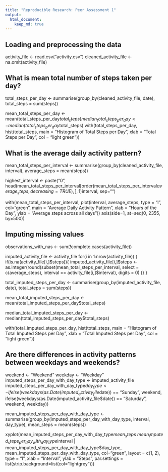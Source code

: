 ```yaml
---
title: "Reproducible Research: Peer Assessment 1"
output: 
  html_document:
    keep_md: true
---
```



## Loading and preprocessing the data
activity_file <- read.csv("activity.csv")
cleaned_activity_file <- na.omit(activity_file)


## What is mean total number of steps taken per day?
total_steps_per_day <- summarise(group_by(cleaned_activity_file, date), total_steps = sum(steps))

mean_total_steps_per_day <- mean(total_steps_per_day$total_steps)
median_total_steps_per_day <- median(total_steps_per_day$total_steps)
with(total_steps_per_day, hist(total_steps, main = "Histogram of Total Steps per Day", xlab = "Total Steps per Day", col = "light green"))


## What is the average daily activity pattern?
mean_total_steps_per_interval <- summarise(group_by(cleaned_activity_file, interval), average_steps = mean(steps))

highest_interval <- paste("0", head(mean_total_steps_per_interval[order(mean_total_steps_per_interval$average_steps, decreasing = TRUE),], 1)$interval, sep="")

with(mean_total_steps_per_interval, plot(interval, average_steps, type = "l", col="green", main = "Average Daily Activity Pattern", xlab = "Hours of the Day", ylab = "Average steps across all days"))
axis(side=1, at=seq(0, 2355, by=500))


## Imputing missing values
observations_with_nas <- sum(!complete.cases(activity_file))

imputed_activity_file <- activity_file
for(i in 1:nrow(activity_file)) {
    if(is.na(activity_file[i,]$steps)){ 
        imputed_activity_file[i,]$steps <- as.integer(round(subset(mean_total_steps_per_interval, select = c(average_steps), interval == activity_file[i,]$interval), digits = 0) )}
}

total_imputed_steps_per_day <- summarise(group_by(imputed_activity_file, date), total_steps = sum(steps))


mean_total_imputed_steps_per_day <- mean(total_imputed_steps_per_day$total_steps)

median_total_imputed_steps_per_day <- median(total_imputed_steps_per_day$total_steps)

with(total_imputed_steps_per_day, hist(total_steps, main = "Histogram of Total Imputed Steps per Day", xlab = "Total Imputed Steps per Day", col = "light green"))


## Are there differences in activity patterns between weekdays and weekends?
weekend <- "Weekend"
weekday <- "Weekday"
imputed_steps_per_day_with_day_type <- imputed_activity_file
imputed_steps_per_day_with_day_type$day_type <- ifelse(weekdays(as.Date(imputed_activity_file$date)) == "Sunday", weekend, ifelse(weekdays(as.Date(imputed_activity_file$date)) == "Saturday", weekend, weekday))

mean_imputed_steps_per_day_with_day_type <- summarise(group_by(imputed_steps_per_day_with_day_type, interval, day_type), mean_steps = mean(steps))

xyplot(mean_imputed_steps_per_day_with_day_type$mean_steps ~ mean_imputed_steps_per_day_with_day_type$interval | mean_imputed_steps_per_day_with_day_type$day_type, mean_imputed_steps_per_day_with_day_type, col="green", layout = c(1, 2), type = "l", xlab = "Interval", ylab = "Steps", par.settings = list(strip.background=list(col="lightgrey")))
